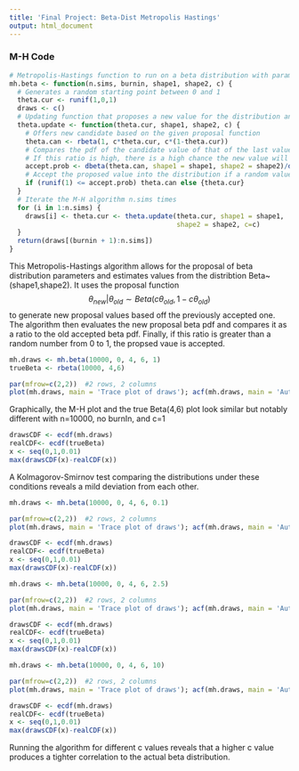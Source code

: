 ```yaml
---
title: 'Final Project: Beta-Dist Metropolis Hastings'
output: html_document
---
```

### M-H Code

```r
# Metropolis-Hastings function to run on a beta distribution with parameters (shape1, shape2) and proposal function with parameter c
mh.beta <- function(n.sims, burnin, shape1, shape2, c) {
  # Generates a random starting point between 0 and 1
  theta.cur <- runif(1,0,1)
  draws <- c()
  # Updating function that proposes a new value for the distribution and evaluates whether to add it to the list of accepted values
  theta.update <- function(theta.cur, shape1, shape2, c) {
    # Offers new candidate based on the given proposal function
    theta.can <- rbeta(1, c*theta.cur, c*(1-theta.cur))
    # Compares the pdf of the candidate value of that of the last value
    # If this ratio is high, there is a high chance the new value will be accepted
    accept.prob <- dbeta(theta.can, shape1 = shape1, shape2 = shape2)/dbeta(theta.cur,shape1 = shape1, shape2 = shape2)
    # Accept the proposed value into the distribution if a random value from 0 to 1 is less than it
    if (runif(1) <= accept.prob) theta.can else {theta.cur}
  }
  # Iterate the M-H algorithm n.sims times
  for (i in 1:n.sims) {
    draws[i] <- theta.cur <- theta.update(theta.cur, shape1 = shape1,
                                          shape2 = shape2, c=c)
  }
  return(draws[(burnin + 1):n.sims])
}

```

This Metropolis-Hastings algorithm allows for the proposal of beta distribution parameters and estimates values from the distribtion Beta~(shape1,shape2).  It uses the proposal function $$ \theta_{new} | \theta_{old} \sim Beta(c\theta_{old}, 1-c\theta_{old}) $$
to generate new proposal values based off the previously accepted one.  The algorithm then evaluates the new proposal beta pdf and compares it as a ratio to the old accepted beta pdf.  Finally, if this ratio is greater than a random number from 0 to 1, the propsed vaue is accepted.

```r
mh.draws <- mh.beta(10000, 0, 4, 6, 1)
trueBeta <- rbeta(10000, 4,6)

par(mfrow=c(2,2))  #2 rows, 2 columns
plot(mh.draws, main = 'Trace plot of draws'); acf(mh.draws, main = 'Autocorrelation plot of draws'); hist(mh.draws, main = 'Histogram of 10000 draws'); hist(trueBeta, main = 'Histogram of 10000 points on true beta(4,6) distribution')  #plot commands
```

Graphically, the M-H plot and the true Beta(4,6) plot look similar but notably different with n=10000, no burnIn, and c=1


```r
drawsCDF <- ecdf(mh.draws)
realCDF<- ecdf(trueBeta)
x <- seq(0,1,0.01)
max(drawsCDF(x)-realCDF(x))
```

A Kolmagorov-Smirnov test comparing the distributions under these conditions reveals a mild deviation from each other.

```r
mh.draws <- mh.beta(10000, 0, 4, 6, 0.1)

par(mfrow=c(2,2))  #2 rows, 2 columns
plot(mh.draws, main = 'Trace plot of draws'); acf(mh.draws, main = 'Autocorrelation plot of draws'); hist(mh.draws, main = 'Histogram of 10000 draws, c = 0.1'); hist(trueBeta, main = 'Histogram of 10000 points on true beta(4,6) distribution')  #plot commands

drawsCDF <- ecdf(mh.draws)
realCDF<- ecdf(trueBeta)
x <- seq(0,1,0.01)
max(drawsCDF(x)-realCDF(x))

```

```r
mh.draws <- mh.beta(10000, 0, 4, 6, 2.5)

par(mfrow=c(2,2))  #2 rows, 2 columns
plot(mh.draws, main = 'Trace plot of draws'); acf(mh.draws, main = 'Autocorrelation plot of draws'); hist(mh.draws, main = 'Histogram of 10000 draws, c = 2.5'); hist(trueBeta, main = 'Histogram of 10000 points on true beta(4,6) distribution')  #plot commands

drawsCDF <- ecdf(mh.draws)
realCDF<- ecdf(trueBeta)
x <- seq(0,1,0.01)
max(drawsCDF(x)-realCDF(x))

```

```r
mh.draws <- mh.beta(10000, 0, 4, 6, 10)

par(mfrow=c(2,2))  #2 rows, 2 columns
plot(mh.draws, main = 'Trace plot of draws'); acf(mh.draws, main = 'Autocorrelation plot of draws'); hist(mh.draws, main = 'Histogram of 10000 draws, c = 10'); hist(trueBeta, main = 'Histogram of 10000 points on true beta(4,6) distribution')  #plot commands

drawsCDF <- ecdf(mh.draws)
realCDF<- ecdf(trueBeta)
x <- seq(0,1,0.01)
max(drawsCDF(x)-realCDF(x))

```

Running the algorithm for different c values reveals that a higher c value produces a tighter correlation to the actual beta distribution.